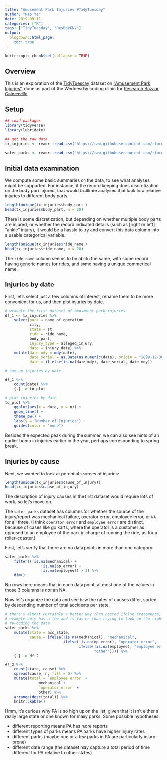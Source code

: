 ```yaml
---
title: "Amusement Park Injuries #TidyTuesday"
author: "Hao Ye"
date: 2019-09-11
categories: ["R"]
tags: ["TidyTuesday", "ResBazGNV"]
output:
  blogdown::html_page:
    toc: true
---
```


```r
knitr::opts_chunk$set(collapse = TRUE)
```

## Overview

This is an exploration of the [TidyTuesday](https://github.com/rfordatascience/tidytuesday) dataset on ["Amusement Park Injuries"](https://github.com/rfordatascience/tidytuesday/tree/master/data/2019/2019-09-10), done as part of the Wednesday coding clinic for [Research Bazaar Gainesville](https://resbaz.github.io/resbaz2019/gainesville/).

## Setup

```r
## load packages
library(tidyverse)
library(lubridate)

## get the raw data
tx_injuries <- readr::read_csv("https://raw.githubusercontent.com/rfordatascience/tidytuesday/master/data/2019/2019-09-10/tx_injuries.csv")

safer_parks <- readr::read_csv("https://raw.githubusercontent.com/rfordatascience/tidytuesday/master/data/2019/2019-09-10/saferparks.csv")
```

## Initial data examination

We compute some basic summaries on the data, to see what analyses might be supported. For instance, if the record keeping does discretization on the body part injured, that would facilitate analyses that look into relative injuries to different body parts.

```r
length(unique(tx_injuries$body_part))
head(tx_injuries$body_part, n = 20)
```

There is some discretization, but depending on whether multiple body parts are injured, or whether the record indicated details (such as [right or left] "ankle" injury), it would be a hassle to try and convert this data column into a usable categorical variable.

```r
length(unique(tx_injuries$ride_name))
head(tx_injuries$ride_name, n = 20)
```

The `ride_name` column seems to be abotu the same, with some record having generic names for rides, and some having a unique commerical name.

## Injuries by date

First, let's select just a few columns of interest, rename them to be more convenient for us, and then plot injuries by date.

```r
# wrangle the first dataset of amusement park injuries
df_1 <- tx_injuries %>%
    select(park = name_of_operation, 
           city, 
           state = st, 
           ride = ride_name, 
           body_part, 
           injury_type = alleged_injury, 
           date = injury_date) %>%
    mutate(date_mdy = mdy(date), 
           date_serial = as.Date(as.numeric(date), origin = "1899-12-30"), 
           date = if_else(is.na(date_mdy), date_serial, date_mdy))

# sum up injuries by date

df_1 %>%
    count(date) %>%
    {.} -> to_plot

# plot injuries by date
to_plot %>%
    ggplot(aes(x = date, y = n)) + 
    geom_line() + 
    theme_bw() + 
    labs(y = "Number of Injuries") + 
    guides(color = "none")
```

Besides the expected peak during the summer, we can also see hints of an earlier bump in injuries earlier in the year, perhaps corresponding to spring break.

## Injuries by cause

Next, we wanted to look at potential sources of injuries:

```r
length(unique(tx_injuries$cause_of_injury))
head(tx_injuries$cause_of_injury)
```

The description of injury causes in the first dataset would require lots of work, so let's move on.

The `safer_parks` dataset has columns for whether the source of the injury/report was mechanical failure, operator error, employee error, or `NA` for all three. (I think `operator error` and `employee error` are distinct, because of cases like go karts, where the operator is a customer as opposed to an employee of the park in charge of running the ride, as for a roller-coaster.)

First, let's verify that there are no data points in more than one category:

```r
safer_parks %>%
    filter((!is.na(mechanical) + 
                !is.na(op_error) + 
                !is.na(employee)) > 1) %>%
    dim()
```

No rows here means that in each data point, at most one of the values in those 3 columns is *not* an NA.

Now let's organize the data and see how the rates of causes differ, sorted by descending number of total accidents per state.

```r
# there's almost certainly a better way than nested ifelse statements, but this 
# example only has a few and is faster than trying to look up the right way of 
# re-coding the data
safer_parks %>% 
    mutate(state = acc_state, 
           cause = ifelse(!is.na(mechanical), "mechanical", 
                          ifelse(!is.na(op_error), "operator error", 
                                 ifelse(!is.na(employee), "employee error", 
                                        "other")))) %>% 
    {.} -> df_2

df_2 %>%
    count(state, cause) %>%
    spread(cause, n, fill = 0) %>%
    mutate(total = `employee error` + 
               mechanical + 
               `operator error` + 
               other) %>%
    arrange(desc(total)) %>%
    knitr::kable()
```

Hmm, it's curious why PA is so high up on the list, given that it isn't either a really large state or one known for many parks. Some possible hypotheses:

* different reporting means PA has more reports
* different types of parks means PA parks have higher injury rates
* different parks (maybe one or a few parks in PA are particularly injury-prone)
* different date range (the dataset may capture a total period of time different for PA relative to other states)
